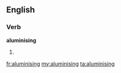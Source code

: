 ==English==

===Verb===
'''aluminising'''

# {{present participle of|[[aluminise]]}}

[[fr:aluminising]]
[[my:aluminising]]
[[ta:aluminising]]
